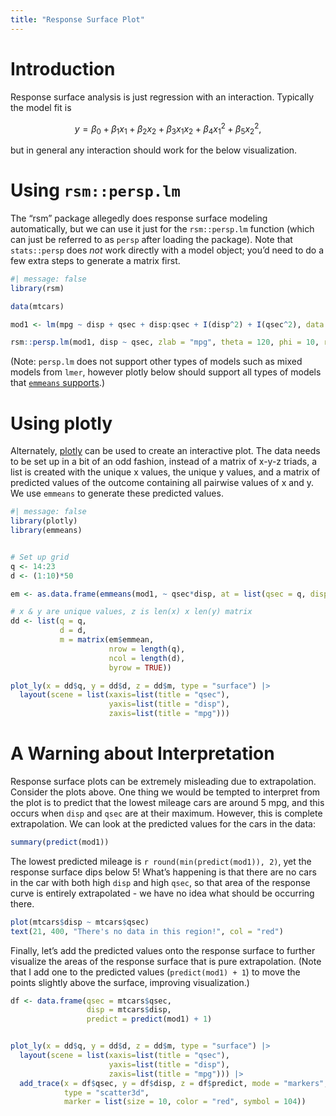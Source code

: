 ```yaml
---
title: "Response Surface Plot"
---
```


# Introduction

Response surface analysis is just regression with an interaction. Typically the
model fit is

$$
    y = \beta_0 + \beta_1x_1 + \beta_2x_2 + \beta_3x_1x_2 + \beta_4x_1^2 + \beta_5x_2^2,
$$

but in general any interaction should work for the below visualization.

# Using `rsm::persp.lm`

The "rsm" package allegedly does response surface modeling automatically, but we
can use it just for the `rsm::persp.lm` function (which can just be referred to
as `persp` after loading the package). Note that `stats::persp` does *not* work
directly with a model object; you'd need to do a few extra steps to generate a
matrix first.

```r
#| message: false
library(rsm)

data(mtcars)

mod1 <- lm(mpg ~ disp + qsec + disp:qsec + I(disp^2) + I(qsec^2), data = mtcars)

rsm::persp.lm(mod1, disp ~ qsec, zlab = "mpg", theta = 120, phi = 10, r = 10)
```

(Note: `persp.lm` does not support other types of models such as mixed models
from `lmer`, however plotly below should support all types of models that
[`emmeans`
supports](https://cran.r-project.org/web/packages/emmeans/vignettes/models.html).)

# Using plotly

Alternately, [plotly](https://plotly.com/r/) can be used to create an
interactive plot. The data needs to be set up in a bit of an odd fashion,
instead of a matrix of x-y-z triads, a list is created with the unique x values,
the unique y values, and a matrix of predicted values of the outcome containing
all pairwise values of x and y. We use `emmeans` to generate these predicted
values.

```r
#| message: false
library(plotly)
library(emmeans)


# Set up grid
q <- 14:23
d <- (1:10)*50

em <- as.data.frame(emmeans(mod1, ~ qsec*disp, at = list(qsec = q, disp = d)))

# x & y are unique values, z is len(x) x len(y) matrix
dd <- list(q = q,
           d = d,
           m = matrix(em$emmean,
                      nrow = length(q),
                      ncol = length(d),
                      byrow = TRUE))

plot_ly(x = dd$q, y = dd$d, z = dd$m, type = "surface") |>
  layout(scene = list(xaxis=list(title = "qsec"),
                      yaxis=list(title = "disp"),
                      zaxis=list(title = "mpg")))
```


# A Warning about Interpretation

Response surface plots can be extremely misleading due to extrapolation.
Consider the plots above. One thing we would be tempted to interpret from the
plot is to predict that the lowest mileage cars are around 5 mpg, and this
occurs when `disp` and `qsec` are at their maximum. However, this is complete
extrapolation. We can look at the predicted values for the cars in the data:

```r
summary(predict(mod1))
```

The lowest predicted mileage is `r round(min(predict(mod1)), 2)`, yet the
response surface dips below 5! What's happening is that there are no cars in the
car with both high `disp` and high `qsec`, so that area of the response curve is
entirely extrapolated - we have no idea what should be occurring there.

```r
plot(mtcars$disp ~ mtcars$qsec)
text(21, 400, "There's no data in this region!", col = "red")
```

Finally, let's add the predicted values onto the response surface to further
visualize the areas of the response surface that is pure extrapolation. (Note
that I add one to the predicted values (`predict(mod1) + 1`) to move the points
slightly above the surface, improving visualization.)


```r
df <- data.frame(qsec = mtcars$qsec,
                 disp = mtcars$disp,
                 predict = predict(mod1) + 1)


plot_ly(x = dd$q, y = dd$d, z = dd$m, type = "surface") |>
  layout(scene = list(xaxis=list(title = "qsec"),
                      yaxis=list(title = "disp"),
                      zaxis=list(title = "mpg"))) |>
  add_trace(x = df$qsec, y = df$disp, z = df$predict, mode = "markers",
            type = "scatter3d",
            marker = list(size = 10, color = "red", symbol = 104))
```
